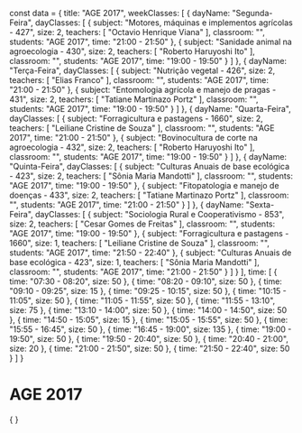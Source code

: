 const data = {
  title: "AGE 2017",
  weekClasses: [
    {
      dayName: "Segunda-Feira",
      dayClasses: [
        {
          subject: "Motores, máquinas e implementos agrícolas - 427",
          size: 2,
          teachers: [
            "Octavio Henrique Viana"
          ],
          classroom: "",
          students: "AGE 2017",
          time: "21:00 - 21:50"
        },
        {
          subject: "Sanidade animal na agroecologia - 430",
          size: 2,
          teachers: [
            "Roberto Haruyoshi Ito"
          ],
          classroom: "",
          students: "AGE 2017",
          time: "19:00 - 19:50"
        }
      ]
    },
    {
      dayName: "Terça-Feira",
      dayClasses: [
        {
          subject: "Nutrição vegetal - 426",
          size: 2,
          teachers: [
            "Elias Franco"
          ],
          classroom: "",
          students: "AGE 2017",
          time: "21:00 - 21:50"
        },
        {
          subject: "Entomologia agrícola e manejo de pragas - 431",
          size: 2,
          teachers: [
            "Tatiane Martinazo Portz"
          ],
          classroom: "",
          students: "AGE 2017",
          time: "19:00 - 19:50"
        }
      ]
    },
    {
      dayName: "Quarta-Feira",
      dayClasses: [
        {
          subject: "Forragicultura e pastagens - 1660",
          size: 2,
          teachers: [
            "Leiliane Cristine de Souza"
          ],
          classroom: "",
          students: "AGE 2017",
          time: "21:00 - 21:50"
        },
        {
          subject: "Bovinocultura de corte na agroecologia - 432",
          size: 2,
          teachers: [
            "Roberto Haruyoshi Ito"
          ],
          classroom: "",
          students: "AGE 2017",
          time: "19:00 - 19:50"
        }
      ]
    },
    {
      dayName: "Quinta-Feira",
      dayClasses: [
        {
          subject: "Culturas Anuais de base ecológica - 423",
          size: 2,
          teachers: [
            "Sônia Maria Mandotti"
          ],
          classroom: "",
          students: "AGE 2017",
          time: "19:00 - 19:50"
        },
        {
          subject: "Fitopatologia e manejo de doenças - 433",
          size: 2,
          teachers: [
            "Tatiane Martinazo Portz"
          ],
          classroom: "",
          students: "AGE 2017",
          time: "21:00 - 21:50"
        }
      ]
    },
    {
      dayName: "Sexta-Feira",
      dayClasses: [
        {
          subject: "Sociologia Rural e Cooperativismo - 853",
          size: 2,
          teachers: [
            "Cesar Gomes de Freitas"
          ],
          classroom: "",
          students: "AGE 2017",
          time: "19:00 - 19:50"
        },
        {
          subject: "Forragicultura e pastagens - 1660",
          size: 1,
          teachers: [
            "Leiliane Cristine de Souza"
          ],
          classroom: "",
          students: "AGE 2017",
          time: "21:50 - 22:40"
        },
        {
          subject: "Culturas Anuais de base ecológica - 423",
          size: 1,
          teachers: [
            "Sônia Maria Mandotti"
          ],
          classroom: "",
          students: "AGE 2017",
          time: "21:00 - 21:50"
        }
      ]
    }
  ],
  time: [
    {
      time: "07:30 - 08:20",
      size: 50
    },
    {
      time: "08:20 - 09:10",
      size: 50
    },
    {
      time: "09:10 - 09:25",
      size: 15
    },
    {
      time: "09:25 - 10:15",
      size: 50
    },
    {
      time: "10:15 - 11:05",
      size: 50
    },
    {
      time: "11:05 - 11:55",
      size: 50
    },
    {
      time: "11:55 - 13:10",
      size: 75
    },
    {
      time: "13:10 - 14:00",
      size: 50
    },
    {
      time: "14:00 - 14:50",
      size: 50
    },
    {
      time: "14:50 - 15:05",
      size: 15
    },
    {
      time: "15:05 - 15:55",
      size: 50
    },
    {
      time: "15:55 - 16:45",
      size: 50
    },
    {
      time: "16:45 - 19:00",
      size: 135
    },
    {
      time: "19:00 - 19:50",
      size: 50
    },
    {
      time: "19:50 - 20:40",
      size: 50
    },
    {
      time: "20:40 - 21:00",
      size: 20
    },
    {
      time: "21:00 - 21:50",
      size: 50
    },
    {
      time: "21:50 - 22:40",
      size: 50
    }
  ]
}

# AGE 2017

<div>
    {
        <Grid
            title={data.title} 
            weekClasses={data.weekClasses} 
            time={data.time}
        />
    }
</div>